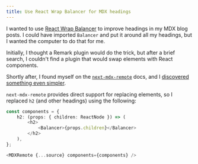```yaml
---
title: Use React Wrap Balancer for MDX headings
---
```


I wanted to use [React Wrap Balancer](https://github.com/shuding/react-wrap-balancer) to improve headings in my MDX blog posts. I could have imported `Balancer` and put it around all my headings, but I wanted the computer to do that for me. 

Initially, I thought a Remark plugin would do the trick, but after a brief search, I couldn't find a plugin that would swap elements with React components. 

Shortly after, I found myself on the [`next-mdx-remote`](https://github.com/hashicorp/next-mdx-remote) docs, and I [discovered something even simpler](https://github.com/hashicorp/next-mdx-remote#replacing-default-components).

`next-mdx-remote` provides direct support for replacing elements, so I replaced `h2` (and other headings) using the following:

```ts
const components = {
	h2: (props: { children: ReactNode }) => (
		<h2>
			<Balancer>{props.children}</Balancer>
		</h2>
	),
};

<MDXRemote {...source} components={components} />
```

